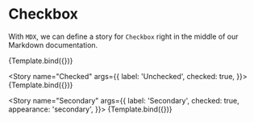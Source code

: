 

<Meta title="MDX/Checkbox" component={Checkbox}/>


# Checkbox

With `MDX`, we can define a story for `Checkbox` right in the middle of our
Markdown documentation.

<Canvas>
  <Story
    name="Unchecked"
    args={{
      label: 'Unchecked',
    }}>
    {Template.bind({})}
  </Story>

  <Story
    name="Checked"
    args={{
      label: 'Unchecked',
      checked: true,
    }}>
    {Template.bind({})}
  </Story>

  <Story
    name="Secondary"
    args={{
      label: 'Secondary',
      checked: true,
      appearance: 'secondary',
    }}>
    {Template.bind({})}
  </Story>
</Canvas>
